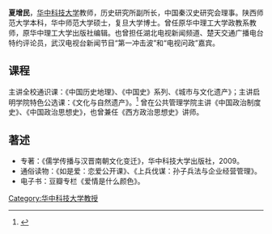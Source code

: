 '''夏增民'''，[[华中科技大学|华中科技大学]]教师，历史研究所副所长，中国秦汉史研究会理事。陕西师范大学本科，华中师范大学硕士，复旦大学博士。曾任原华中理工大学政教系教师，原华中理工大学出版社编辑。也曾担任湖北电视新闻频道、楚天交通广播电台特约评论员，武汉电视台新闻节目“第一冲击波”和“电视问政”嘉宾。

== 课程 ==
主讲全校通识课：《中国历史地理》、《中国史》系列、《城市与文化遗产》；主讲启明学院特色公选课：《文化与自然遗产》。<ref>{{cite web |url=http://humanity.hust.edu.cn/szdw02/185.jhtml |title=存档副本 |accessdate=2014-12-31 |deadurl=yes |archiveurl=https://web.archive.org/web/20141231085432/http://humanity.hust.edu.cn/szdw02/185.jhtml |archivedate=2014-12-31 }}</ref>
曾在公共管理学院主讲《中国政治制度史》、《中国政治思想史》，也曾兼任《西方政治思想史》讲师。

== 著述 ==
* 专著：《儒学传播与汉晋南朝文化变迁》，华中科技大学出版社，2009。
* 通俗读物：《如是爱：恋爱公开课》、《上兵伐谋：孙子兵法与企业经营管理》。
* 电子书：豆瓣专栏《爱情是什么颜色》。

[[Category:华中科技大学教授|Category:华中科技大学教授]]